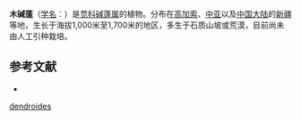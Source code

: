 {{Speciesbox
| name = 木碱蓬
| status = 
| status_system = 
| image = 
| genus = Suaeda
| species = dendroides
| authority = (C. A. Mey.) Moq.
}}

'''木碱蓬'''（[[学名|学名]]：{{lang|la|''Suaeda dendroides''}}）是[[苋科|苋科]][[碱蓬属|碱蓬属]]的植物。分布在[[高加索|高加索]]、[[中亚|中亚]]以及[[中国大陆|中国大陆]]的[[新疆|新疆]]等地，生长于海拔1,000米至1,700米的地区，多生于石质山坡或荒漠，目前尚未由人工引种栽培。

== 参考文献 ==
<div class="references-small">
* {{cite web| url =http://www.bioinfo.cn/db05/KmzwSpecies.php?action=view&id=3852| title =木碱蓬| work =《中国高等植物数据库全库》| publisher =中国科学院微生物研究所| author =昆明植物研究所| accessdate =2009-02-25| deadurl =yes| archiveurl =https://web.archive.org/web/20160305004324/http://www.bioinfo.cn/db05/KmzwSpecies.php?action=view&id=3852| archivedate =2016-03-05}}
</div>
{{Taxonbar|from=Q11093106}}

{{DEFAULTSORT:Suaeda dendroides}}
[[Category:碱蓬属|dendroides]]


{{Amaranthaceae-stub}}